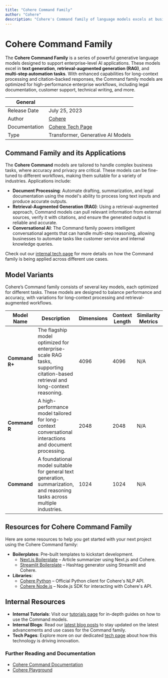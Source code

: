 ```yaml
---
title: "Cohere Command Family"
author: "Cohere"
description: "Cohere's Command family of language models excels at business applications, enhancing productivity through advanced language generation, retrieval-augmented generation (RAG), and long-context processing."
---
```


# Cohere Command Family

The **Cohere Command Family** is a series of powerful generative language models designed to support enterprise-level AI applications. These models excel in **text generation**, **retrieval-augmented generation (RAG)**, and **multi-step automation tasks**. With enhanced capabilities for long-context processing and citation-backed responses, the Command family models are optimized for high-performance enterprise workflows, including legal documentation, customer support, technical writing, and more.

| General  |  |
| --- | --- |
| Release Date | July 25, 2023 |
| Author | [Cohere](https://cohere.com/) |
| Documentation | [Cohere Tech Page](https://lablab.ai/tech/cohere) |
| Type | Transformer, Generative AI Models |

## Command Family and its Applications

The **Cohere Command** models are tailored to handle complex business tasks, where accuracy and privacy are critical. These models can be fine-tuned to different workflows, making them suitable for a variety of industries. Applications include:

- **Document Processing**: Automate drafting, summarization, and legal documentation using the model's ability to process long text inputs and produce accurate outputs.
- **Retrieval-Augmented Generation (RAG)**: Using a retrieval-augmented approach, Command models can pull relevant information from external sources, verify it with citations, and ensure the generated output is reliable and accurate.
- **Conversational AI**: The Command family powers intelligent conversational agents that can handle multi-step reasoning, allowing businesses to automate tasks like customer service and internal knowledge queries.

Check out our [internal tech page](https://lablab.ai/tech/cohere) for more details on how the Command family is being applied across different use cases.

## Model Variants

Cohere’s Command family consists of several key models, each optimized for different tasks. These models are designed to balance performance and accuracy, with variations for long-context processing and retrieval-augmented workflows.

| Model Name                    | Description                                                                               | Dimensions | Context Length | Similarity Metrics                                 | Endpoints           |
| ----------------------------- | ----------------------------------------------------------------------------------------- | ---------- | -------------- | ------------------------------------------------ | ------------------- |
| **Command R+**                 | The flagship model optimized for enterprise-scale RAG tasks, supporting citation-based retrieval and long-context reasoning. | 4096       | 4096            | N/A                                               | Chat, Generation    |
| **Command R**                  | A high-performance model tailored for long-context conversational interactions and document processing.                | 2048       | 2048            | N/A                                               | Chat, Generation    |
| **Command**                    | A foundational model suitable for general text generation, summarization, and reasoning tasks across multiple industries. | 1024       | 1024            | N/A                                               | Chat, Generation    |

## Resources for Cohere Command Family

Here are some resources to help you get started with your next project using the Cohere Command family:

- **Boilerplates**: Pre-built templates to kickstart development.
  - [Next.js Boilerplate](https://github.com/lablab-ai/nextjs-cohere-boilerplate) – Article summarizer using Next.js and Cohere.
  - [Streamlit Boilerplate](https://github.com/lablab-ai/streamlit-cohere-boilerplate) – Hashtag generator using Streamlit and Cohere.
- **Libraries**: 
  - [Cohere Python](https://github.com/cohere-ai/cohere-python) – Official Python client for Cohere's NLP API.
  - [Cohere Node.js](https://github.com/cohere-ai/cohere-node) – Node.js SDK for interacting with Cohere's API.

## Internal Resources

- **Internal Tutorials**: Visit our [tutorials page](https://lablab.ai/t) for in-depth guides on how to use the Command models.
- **Internal Blogs**: Read our [latest blog posts](https://lablab.ai/blog) to stay updated on the latest advancements and use cases for the Command family.
- **Tech Pages**: Explore more on our dedicated [tech page](https://lablab.ai/tech/cohere) about how this technology is driving innovation.

### Further Reading and Documentation

- [Cohere Command Documentation](https://docs.cohere.ai)
- [Cohere Playground](https://dashboard.cohere.ai/playground)